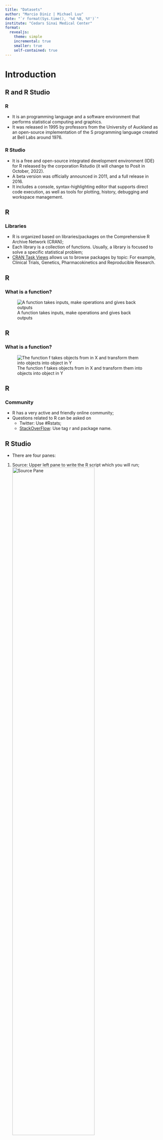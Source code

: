 ```yaml
---
title: "Datasets"
author: "Marcio Diniz | Michael Luu"
date: "`r format(Sys.time(), '%d %B, %Y')`"
institute: "Cedars Sinai Medical Center"
format: 
  revealjs:
    theme: simple
    incremental: true  
    smaller: true
    self-contained: true
---
```


# Introduction

## R and R Studio

### R

-   It is an programming language and a software environment that performs statistical computing and graphics.
-   It was released in 1995 by professors from the University of Auckland as an open-source implementation of the S programming language created at Bell Labs around 1976.

### R Studio

-   It is a free and open-source integrated development environment (IDE) for R released by the corporation Rstudio (it will change to Posit in October, 2022).
-   A beta version was officially announced in 2011, and a full release in 2016.
-   It includes a console, syntax-highlighting editor that supports direct code execution, as well as tools for plotting, history, debugging and workspace management.

## R

### Libraries

-   R is organized based on libraries/packages on the Comprehensive R Archive Network (CRAN);
-   Each library is a collection of functions. Usually, a library is focused to solve a specific statistical problem;
-   [CRAN Task Views](https://cran.r-project.org/web/views/) allows us to browse packages by topic: For example, Clinical Trials, Genetics, Pharmacokinetics and Reproducible Research.

## R

### What is a function?

![A function takes inputs, make operations and gives back outputs](figures/function01.png)

## R

### What is a function?

![The function f takes objects from in X and transform them into objects into object in Y](figures/function02.png)

## R

### Community

-   R has a very active and friendly online community;
-   Questions related to R can be asked on
    -   Twitter: Use #Rstats;
    -   [StackOverFlow](https://stackoverflow.com/): Use tag r and package name.

## R Studio

-   There are four panes:

1.  Source: Upper left pane to write the R script which you will run; ![Source Pane](figures/pane_source){width="75%"}

## R Studio

2.  Console: Lower left pane to show the results of your R script; ![Console Pane](figures/pane_console){width="75%"}

## R Studio

3.  Environment/History/Connections/Tutorial: Upper right pane has two important tabs:

-   Environment: To import datasets and manage all the active objects;
-   History: History of all commands you have run. ![Environment/History/Connections/Tutorial Pane](figures/pane_environment){width="75%"}

## R Studio

4.  Files/Plots/Packages/Help/Viewer: Lower right pane has five important tabs:

-   Files: To show all the files in the Windows directory where R will save the results. You can change the directory, click on ". . .";
-   Plots: When you run code in the Console that creates a plot, the Plots tab will be automatically selected;
-   Packages: This tab allows you to see the list of all the libraries (add-ons to the R code) you have access to, and which are loaded in already;
-   Help: This tab will be automatically selected whenever you run help code in the Console;
-   Viewer: It shows reports generated by R. ![Files/Plots/Packages/Help/Viewer Pane](figures/pane_plot){width="75%"}

## R Studio - Customization

-   You can change the position of the panels: Tools \> Global Options\> Pane Layout.
-   You can change the appearance: Tools \> Global Options \> Appearance

. . .

::: {layout-ncol="2"}
![Appearance](figures/options_appearance.png){width="50%"}

![Pane Layout](figures/options_panels.png){width="50%"}
:::

## R Studio - Projects

-   It makes straightforward to divide your work into multiple projects, each with their own working directory, workspace, history, and source documents.
-   Go to Files \> New Project:

1.  Choose New Directory \> New Project;
2.  Define the Directory name and choose where it will be located;
3.  "Create a git repository" will allow you to control the changes made on your code using [GitHub](https://github.com/) or [Gitlab](https://gitlab.com/). It is great for collaborating and sharing code;

-   Let\`s create our first project!

# Datasets

## Why is important to handle data correctly?

![Do different backups every day you work on your dataset.](figures/phd103003s.png){width="80%"}

## Why is important to handle data correctly?

![Do different backups every day you work on your dataset.](figures/phd122214s.png){width="80%"}

## Why is important to handle data correctly?

-   To avoid to redo work;
-   To reduce the probability to make mistakes;
-   To make the interaction with other researchers more efficient;
-   To make your statistical analysis to be reproducible.

## UppSala Scandal

-   Lönnstedt, O.M. and Eklöv, P., 2016. Environmentally relevant concentrations of microplastic particles influence larval fish ecology. Science, 352(6290), pp.1213-1216.
-   Authors reported experiments showing that fish that ate tiny 'microplastics' grew more slowly and were more likely to be eaten by predators.
-   A group of researchers raised a complaint about the study that not all the data underlying the results were available.
-   The only computer containing the study's raw data was allegedly stolen and no backups existed on another machine or an online repository.
-   Uppsala University investigated those allegations last year and found no evidence of misconduct.
-   The paper was [retracted](http://science.sciencemag.org/content/356/6340/812.1) by the authors.

## Duke Scandal

-   Smoking and carcinoma of the lung. British medical journal. 1950 Sep 30;2(4682):739.
-   Mortality in relation to smoking: ten years' observations of British doctors. British medical journal. 1964 May 30;1(5395):1399.

## Personalized Medicine

-   Aim: Establish whether a patient's genetic make-up can be used to identify therapeutic regimes that would provide better responses.
-   Potti A, Dressman HK, Bild A, Riedel RF, Chan G, Sayer R, Cragun J, Cottrill H, Kelley MJ, Petersen R, Harpole D. Genomic signatures to guide the use of chemotherapeutics. Nature medicine. 2006 Nov 1;12(11):1294-300.
-   Major breakthrough: oncologists could choose the most adequate chemotherapeutic regime based on the cancer patient's insensitivity.

## Keith Baggerly and Kevin Coombes

-   Biostatisticians at MD Anderson Cancer Center;
-   Data that they could not understand;
-   Mislabelled data;
-   Non-reproducible steps of the analysis;
-   Results seems the opposite;
-   Duke researchers did not listen to them and stopped replying them;
-   Medical journals published some communications, but they did not give much attention.

## Clinical Trial

-   Started in 2007 based on Potti's research;
-   Accrued 109 patients;
-   Baggerly KA, Coombes KR. Deriving chemosensitivity from cell lines: Forensic bioinformatics and reproducible research in high-throughput biology. The Annals of Applied Statistics. 2009 Dec 1:1309-34.
-   The trial was suspended by Duke;
-   The final Duke's report was that the data had been subject to modification carried out in a non-random way.

## Reproducible vs Replicable

![Patil P, Peng RD, Leek JT. A visual tool for defining reproducibility and replicability. Nature human behaviour. 2019 Jul;3(7):650-2.](figures/reproducible_replicable.png){widtht="50%"}

# Data Policies

## Nature

-   Authors must deposit their data in an approved data repository as part of the manuscript submission process; manuscripts will not otherwise be sent to review.
-   During the peer-review process, Editors, Editorial Board Members and referees are asked to evaluate whether the data repository(s) selected by the authors is appropriate, and may deem it necessary for authors to archive their data in additional repositories prior to publication.
-   [More details](https://www.nature.com/sdata/policies/data-policies)
-   [Data repositories](https://www.nature.com/sdata/policies/repositories)

## Science

-   Before publication, large data sets (including microarray data, protein or DNA sequences, atomic coordinates or electron microscopy maps for molecular and macromolecular structures, and climate data) must be deposited in an approved database and an accession number or a specific access address must be included in the published paper.
-   After publication, all data and materials necessary to understand, assess, and extend the conclusions of the manuscript must be available to any reader of a Science Journal.
-   [More details](https://www.sciencemag.org/authors/science-journals-editorial-policies)

# What is wrong with this dataset?

## Basic rules to organize data sets

1.  The preferred format are either Excel or .csv;
2.  Do not include Protected health information (any information in the medical record or designated record set that can be used to identify an individual and that was created, used, or disclosed in the course of providing a health care service such as diagnosis or treatment);
3.  Provide a dictionary of variables that describes each variable in more detail and indicates any coding scheme used for categorical variables (e.g., 0 = 'Female'; 1 = 'Male')
4.  Each row should contain all the information for one sample unit (patient, mouse, . . . ). Avoid having multiple rows for the same patient unless the data is collected repeatedly over time;

## Basic rules to organize data sets

5.  Each column (variable) must contain only one piece of information describing the sample unit. If necessary, create new variables;
6.  Use a specific code to indicate missing data (for example, NA);
7.  The first character of a variable name must be an alphabetic character. Subsequent characters can be alphabetic characters, numeric digits, or underscores. Special characters, except for the underscore or dot, are not allowed;
8.  Do not use colors or highlighting to distinguishing patient characteristics. Instead create a column (variable) to indicate the characteristic;

## Basic rules to organize data sets

9.  All notes should be made in a separate column;
10. Outcomes should all be converted to one specific unit and unit measure listed in the variable dictionary rather than in the data;
11. Do not include blank/hidden rows or columns;
12. Do not include calculations and graphics;
13. Variables which are mutually exclusive listed as separate variables should be concatenate into one variable (column);
14. If you have already sent the data to the statistician, but you need to add new information, do not change your previous format. If you have to add new variables, add the news variables in columns after the existing ones.

# What does R expect when importing a dataset?

## Dataset formats

-   R expects a rectangle dataset with n rows and p columns.

. . .

### Wide

-   Each row is a subject;
-   Each column is a different variable with its first row labeled with the variable name.

### Long

-   A subject can have more than one row;
-   Each column still is a variable, but there is one variable indicating the repeated measures.

## Why does the data format matter?

-   R sometimes require data in different formats to plot data and perform tests of hypotheses.

. . .

::: {layout-ncol="2"}
![Long format](figures/long_format.png){width="75%"}

![Wide format](figures/wide_format.png){width="75%"}
:::

## Importing datasets

1.  Go to Environment tab and click on 'Import Dataset';
2.  Choose the dataset file;
3.  Choose the name of the dataset and the missing data code;
4.  The dataset can be open either clicking on its name in the Environment tab or typing its name in the Console.

. . .

![Environment tab](figures/importing_datasets.png)

## Storing your code

-   Any code that we run in the console goes to the History tab.
-   We should always store our code in a R-Script or Quarto report.

. . .

![History tab](figures/importing_datasets.png)

## R-scripts and Quarto documents

::: columns
::: {.column width="40%"}
![](figures/rscript_quarto.png)
:::

::: {.column width="60%"}
### R Scripts

-   An R script is simply a text file containing the same commands that you would enter on the command line of R;
-   It can be organized within sections: Ctrl + Shift + R;
-   It is often used for scientific programming and more complex data analysis.

### R-MarkDown documents

-   It is a self-contained document weaving together narrative text and code to produce elegantly formatted reports;
-   It is used for data analyses as it is **reproducible**.
-   R code chunks are created: Ctrl + Alt + I;

### Quarto documents

-   It is an extension from R-Markdown documents to multiple languages;
-   More details about Quarto [here](https://quarto.org/).
:::
:::

# R-Markdown / Quarto

## R-Markdown / Quarto

-   R-Markdown / Quarto embodies the idea of 'literate programming' from **Donald Knuth**, where you should think of programs as 'works of literature'.

-   This idea is an effort that pushes to blend your literature (text) and your program (code) together, where we can read from top to bottom.

-   As an investigator, you are a story teller with your data

    -   With R-Markdown / Quarto, we can incorporate code in your narrative while maintaining reproducibility

-   When to use R-Markdown / Quarto vs R Scripts

    -   Everyone has their own style, and there's no 'right way' or 'wrong way'

    -   In this course we will be promoting the use of R-Markdown / Quarto

    -   R Scripts are typically used when we don't need to incorporate in our code

        -   e.g. we have a script (program) that performs a specific function like cleaning or processing our data

    -   R-Markdown / Quarto is typically used when we want to form a narrative about our code and results

        -   e.g. We run a statistical test, and now we want to explain what it means and its implications

## R-Markdown / Quarto

::: {style="fig-align: center; width: 80%; margin: auto"}
![](figures/reproducibility_court.png)
:::

## R-Markdown / Quarto

::: columns
::: {.column width="30%"}
![](images/paste-62B72932.png)
:::

::: {.column width="50%"}
-   We can create a **Quarto Document** by clicking on the plus symbol on the top left corner of Rstudio

-   We can then next select the **Quarto Document**
:::
:::

## R-Markdown / Quarto

::: columns
::: {.column width="50%"}
![](images/paste-B6DABE88.png)
:::

::: {.column width="50%"}
-   A new window will open, where we can define the parameters of the **Quarto Document**

-   Quarto supports outputs such as **HTML**, **PDF**, and **WORD**

-   For the purpose of this class we will focus on **HTML** outputs

-   Feel free to include a title for your document as well as your name as the author

-   Please keep Engine as **Knitr**

-   Please leave **'Use visual markdown editor'** unchecked for now

-   **ALL PARAMETERS CAN BE CHANGED LATER!**
:::
:::

## R-Markdown / Quarto

![](images/paste-F0BC659B.png){fig-align="center"}

-   Great! You now have your very first **Quarto Document**

-   This is currently the 'Source' view of the quarto document

## R-Markdown / Quarto

![](images/paste-AEC2779C.png){fig-align="center"}

-   Rstudio also has a 'Visual' editor that we can switch between that is more akin to Microsoft Word

-   **Everything done in the visual editor gets translated to source (Code), and you can switch between them at any time.**

## R-Markdown / Quarto

![](images/paste-4F5F8953.png){fig-align="center"}

-   This section is considered the 'YAML'

-   Within this section, you can customize certain parameters of the document such as the **title, author,** and **format**

## R-Markdown / Quarto

![](images/paste-D8CA7021.png){fig-align="center"}

-   Inside this section everything will be interpreted as plain text or **Markup** which is another formatting language

## R-Markdown / Quarto

![](images/paste-77CEE01E.png){fig-align="center"}

-   Everything inside the shaded section is called a 'code chunk'

-   Everything inside this section is interpreted as R code

## R-Markdown / Quarto

We won't have the opportunity to go into great depth outside of the basics in report generation, however you can learn more about the capabilities of R markdown from this book.

::: {style="fig-align: center; width: 30%; margin: auto"}
![](figures/rmarkdown-definitive-guide.png)
:::

::: aside
-   <https://bookdown.org/yihui/rmarkdown/>
:::

## R-Markdown / Quarto

::: {style="fig-align: center; width: 60%; margin: auto"}
![](figures/rmarkdown-cheatsheet.PNG)
:::

::: aside
-   <https://github.com/rstudio/cheatsheets/raw/main/rmarkdown-2.0.pdf>
:::

## R-Markdown / Quarto

::: {style="fig-align: center; width: 60%; margin: auto"}
![](figures/rmarkdown-gallery.PNG)
:::

::: aside
-   <https://rmarkdown.rstudio.com/gallery.html>
:::
